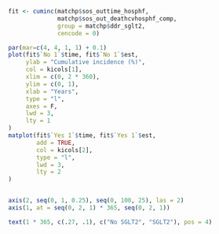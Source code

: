 ```r
fit <- cuminc(matchp$sos_outtime_hosphf, 
              matchp$sos_out_deathcvhosphf_comp, 
              group = matchp$ddr_sglt2, 
              cencode = 0)

par(mar=c(4, 4, 1, 1) + 0.1)
plot(fit$`No 1`$time, fit$`No 1`$est, 
     ylab = "Cumulative incidence (%)",
     col = kicols[1], 
     xlim = c(0, 2 * 360),
     ylim = c(0, 1),
     xlab = "Years",
     type = "l",
     axes = F, 
     lwd = 3, 
     lty = 1 
)
matplot(fit$`Yes 1`$time, fit$`Yes 1`$est, 
        add = TRUE,
        col = kicols[2], 
        type = "l",
        lwd = 3, 
        lty = 2
)


axis(2, seq(0, 1, 0.25), seq(0, 100, 25), las = 2)
axis(1, at = seq(0, 2, 1) * 365, seq(0, 2, 1))

text(1 * 365, c(.27, .1), c("No SGLT2", "SGLT2"), pos = 4)
```